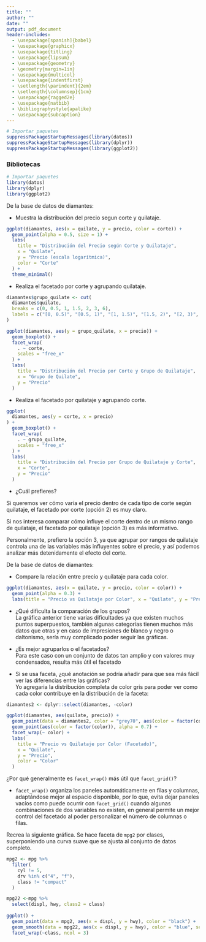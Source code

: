 ```yaml
---
title: ""
author: ""
date: ""
output: pdf_document
header-includes:
  - \usepackage[spanish]{babel}
  - \usepackage{graphicx}
  - \usepackage{titling}
  - \usepackage{lipsum}
  - \usepackage{geometry}
  - \geometry{margin=1in}
  - \usepackage{multicol}
  - \usepackage{indentfirst}
  - \setlength{\parindent}{2em}
  - \setlength{\columnsep}{1cm}
  - \usepackage{ragged2e}
  - \usepackage{natbib}
  - \bibliographystyle{apalike}
  - \usepackage{subcaption}
---
```


\vspace{2cm}  

\begin{flushleft}
    \begin{minipage}{0.2\textwidth}
        \includegraphics[width=3cm]{assets/utm.png}
    \end{minipage}
    \begin{minipage}{0.75\textwidth}
        \raggedright
        \LARGE UNIVERSIDAD TECNOLÓGICA DE LA MIXTECA  \\
        \Large MAESTRÍA EN CIENCIA DE DATOS  \\
        \normalsize CLAVE DGP: 200089
    \end{minipage}
\end{flushleft}

\vspace{3cm}  

\begin{center}
    \LARGE 371023 Visualización de datos\\
    \Large Examen Tercer Parcial\\
    \large Dr. José del Carmen Jiménez Hernández
\end{center}

\vspace{5cm}  

\begin{center}
    \Large Lic. José Ricardo Mendoza Villar\\
    \large 2024370008
\end{center}

\vspace{5cm}  

\begin{center}
    \large 14 de junio de 2025\\
    \large Semestre 2025B
\end{center}
\newpage

```r
# Importar paquetes
suppressPackageStartupMessages(library(datos))
suppressPackageStartupMessages(library(dplyr))
suppressPackageStartupMessages(library(ggplot2))
```

### Bibliotecas
```r
# Importar paquetes
library(datos)
library(dplyr)
library(ggplot2)
```

\section*{Ejercicio 1}
De la base de datos de diamantes:  

- Muestra la distribución del precio segun corte y quilataje.  
```r
ggplot(diamantes, aes(x = quilate, y = precio, color = corte)) +
  geom_point(alpha = 0.5, size = 1) +
  labs(
    title = "Distribución del Precio según Corte y Quilataje",
    x = "Quilate",
    y = "Precio (escala logarítmica)",
    color = "Corte"
  ) +
  theme_minimal()
```

- Realiza el facetado por corte y agrupando quilataje.  
```r
diamantes$grupo_quilate <- cut(
  diamantes$quilate,
  breaks = c(0, 0.5, 1, 1.5, 2, 3, 6),
  labels = c("[0, 0.5)", "[0.5, 1)", "[1, 1.5)", "[1.5, 2)", "[2, 3)", "[3-6]")
)

ggplot(diamantes, aes(y = grupo_quilate, x = precio)) +
  geom_boxplot() +
  facet_wrap(
    . ~ corte,
    scales = "free_x"
  ) +
  labs(
    title = "Distribución del Precio por Corte y Grupo de Quilataje",
    x = "Grupo de Quilate",
    y = "Precio"
  )
```

- Realiza el facetado por quilataje y agrupando corte.  
```r
ggplot(
  diamantes, aes(y = corte, x = precio)
) +
  geom_boxplot() +
  facet_wrap(
    . ~ grupo_quilate,
    scales = "free_x"
  ) +
  labs(
    title = "Distribución del Precio por Grupo de Quilataje y Corte",
    x = "Corte",
    y = "Precio"
  )
```

- ¿Cuál prefieres?  

Si queremos ver cómo varía el precio dentro de cada tipo de corte según quilataje, el facetado por corte (opción 2) es muy claro.  

Si nos interesa comparar cómo influye el corte dentro de un mismo rango de quilataje, el facetado por quilataje (opción 3) es más informativo.  

Personalmente, prefiero la opción 3, ya que agrupar por rangos de quilataje controla una de las variables más influyentes sobre el precio, y así podemos analizar más detenidamente el efecto del corte.  

\section*{Ejercicio 2}
De la base de datos de diamantes:  

- Compare la relación entre precio y quilataje para cada color.  
```r
ggplot(diamantes, aes(x = quilate, y = precio, color = color)) +
  geom_point(alpha = 0.3) +
  labs(title = "Precio vs Quilataje por Color", x = "Quilate", y = "Precio")
```

- ¿Qué dificulta la comparación de los grupos?  
La gráfica anterior tiene varias dificultades ya que existen muchos puntos superpuestos, también algunas categorías tienen muchos más datos que otras y en caso de impresiones de blanco y negro o daltonismo, sería muy complicado poder seguir las gráficas.  

- ¿Es mejor agruparlos o el facetados?  
Para este caso con un conjunto de datos tan amplio y con valores muy condensados, resulta más útil el facetado

- Si se usa faceta, ¿qué anotación se podría añadir para que sea más fácil ver las diferencias entre las gráficas?  
Yo agregaria la distribución completa de color gris para poder ver como cada color contribuye en la distribución de la faceta:  
```r
diamantes2 <- dplyr::select(diamantes, -color)

ggplot(diamantes, aes(quilate, precio)) +
  geom_point(data = diamantes2, color = "grey70", aes(color = factor(color)), alpha = 0.3) +
  geom_point(aes(color = factor(color)), alpha = 0.7) +
  facet_wrap(~ color) +
  labs(
    title = "Precio vs Quilataje por Color (Facetado)",
    x = "Quilate",
    y = "Precio",
    color = "Color"
  )
```

\section*{Ejercicio 3}
¿Por qué generalmente es `facet_wrap()` más útil que `facet_grid()`?  

- `facet_wrap()` organiza los paneles automáticamente en filas y columnas, adaptándose mejor al espacio disponible, por lo que, evita dejar paneles vacíos como puede ocurrir con `facet_grid()` cuando algunas combinaciones de dos variables no existen, en general permite un mejor control del facetado al poder personalizar el número de columnas o filas.

\section*{Ejercicio 4}
Recrea la siguiente gráfica. Se hace faceta de `mpg2` por clases, superponiendo una curva suave que se ajusta al conjunto de datos completo.
```r
mpg2 <- mpg %>%
  filter(
    cyl != 5,
    drv %in% c("4", "f"),
    class != "compact"
  )

mpg22 <-mpg %>%
  select(displ, hwy, class2 = class)
  
ggplot() +
  geom_point(data = mpg2, aes(x = displ, y = hwy), color = "black") +
  geom_smooth(data = mpg22, aes(x = displ, y = hwy), color = "blue", se = FALSE) +
  facet_wrap(~class, ncol = 3)
```

